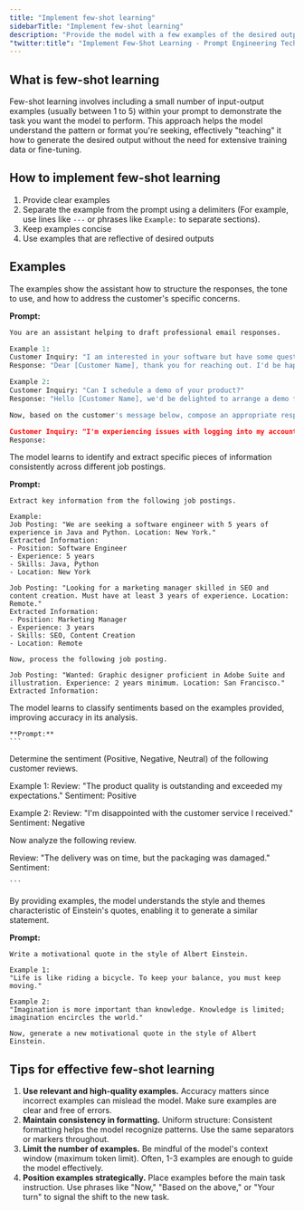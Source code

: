 ```yaml
---
title: "Implement few-shot learning"
sidebarTitle: "Implement few-shot learning"
description: "Provide the model with a few examples of the desired output to guide it to produce responses that closely align with your expectations."
"twitter:title": "Implement Few-Shot Learning - Prompt Engineering Techniques"
---
```



## What is few-shot learning

Few-shot learning involves including a small number of input-output examples (usually between 1 to 5) within your prompt to demonstrate the task you want the model to perform. This approach helps the model understand the pattern or format you're seeking, effectively "teaching" it how to generate the desired output without the need for extensive training data or fine-tuning.

## How to implement few-shot learning

1. Provide clear examples
2. Separate the example from the prompt using a delimiters (For example, use lines like `---` or phrases like `Example:` to separate sections).
3. Keep examples concise
4. Use examples that are reflective of desired outputs


## Examples

<AccordionGroup>
  <Accordion title="Example 1: Email Response Generation.">
  The examples show the assistant how to structure the responses, the tone to use, and how to address the customer's specific concerns.

  **Prompt:**
```python
You are an assistant helping to draft professional email responses.

Example 1:
Customer Inquiry: "I am interested in your software but have some questions about pricing."
Response: "Dear [Customer Name], thank you for reaching out. I'd be happy to provide more details about our pricing plans..."

Example 2:
Customer Inquiry: "Can I schedule a demo of your product?"
Response: "Hello [Customer Name], we'd be delighted to arrange a demo for you. Please let us know your availability..."

Now, based on the customer's message below, compose an appropriate response.

Customer Inquiry: "I'm experiencing issues with logging into my account. Can you assist?"
Response:

```

  </Accordion>

  <Accordion title="Example 2: Data Extraction.">
  The model learns to identify and extract specific pieces of information consistently across different job postings.


  **Prompt:**
  ```
Extract key information from the following job postings.

Example:
Job Posting: "We are seeking a software engineer with 5 years of experience in Java and Python. Location: New York."
Extracted Information:
- Position: Software Engineer
- Experience: 5 years
- Skills: Java, Python
- Location: New York

Job Posting: "Looking for a marketing manager skilled in SEO and content creation. Must have at least 3 years of experience. Location: Remote."
Extracted Information:
- Position: Marketing Manager
- Experience: 3 years
- Skills: SEO, Content Creation
- Location: Remote

Now, process the following job posting.

Job Posting: "Wanted: Graphic designer proficient in Adobe Suite and illustration. Experience: 2 years minimum. Location: San Francisco."
Extracted Information:

  ```
  </Accordion>

  <Accordion title="Example 3: Sentiment Analysis.">
The model learns to classify sentiments based on the examples provided, improving accuracy in its analysis.


    **Prompt:**
    ```
Determine the sentiment (Positive, Negative, Neutral) of the following customer reviews.

Example 1:
Review: "The product quality is outstanding and exceeded my expectations."
Sentiment: Positive

Example 2:
Review: "I'm disappointed with the customer service I received."
Sentiment: Negative

Now analyze the following review.

Review: "The delivery was on time, but the packaging was damaged."
Sentiment:

    ```
  </Accordion>

  <Accordion title="Example 4: Style imitation in writing.">
  By providing examples, the model understands the style and themes characteristic of Einstein's quotes, enabling it to generate a similar statement.

  **Prompt:**

  ```
Write a motivational quote in the style of Albert Einstein.

Example 1:
"Life is like riding a bicycle. To keep your balance, you must keep moving."

Example 2:
"Imagination is more important than knowledge. Knowledge is limited; imagination encircles the world."

Now, generate a new motivational quote in the style of Albert Einstein.

  ```
  </Accordion>
</AccordionGroup>

## Tips for effective few-shot learning

1. **Use relevant and high-quality examples.** Accuracy matters since incorrect examples can mislead the model. Make sure examples are clear and free of errors.
2. **Maintain consistency in formatting.** Uniform structure: Consistent formatting helps the model recognize patterns. Use the same separators or markers throughout.
3. **Limit the number of examples.** Be mindful of the model's context window (maximum token limit). Often, 1-3 examples are enough to guide the model effectively.
4. **Position examples strategically.** Place examples before the main task instruction. Use phrases like "Now," "Based on the above," or "Your turn" to signal the shift to the new task.

<QuestionsSection />
